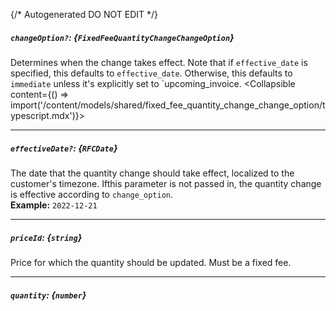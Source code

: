 {/* Autogenerated DO NOT EDIT  */}

##### `changeOption?`: *{`FixedFeeQuantityChangeChangeOption`}*
Determines when the change takes effect. Note that if `effective_date` is specified, this defaults to `effective_date`. Otherwise, this defaults to `immediate` unless it's explicitly set to `upcoming_invoice.
<Collapsible content={() => import('/content/models/shared/fixed_fee_quantity_change_change_option/typescript.mdx')}>
</Collapsible>

---
##### `effectiveDate?`: *{`RFCDate`}*
The date that the quantity change should take effect, localized to the customer's timezone. Ifthis parameter is not passed in, the quantity change is effective according to `change_option`.
<br/>
**Example:** `2022-12-21`

---
##### `priceId`: *{`string`}*
Price for which the quantity should be updated. Must be a fixed fee.

---
##### `quantity`: *{`number`}*

